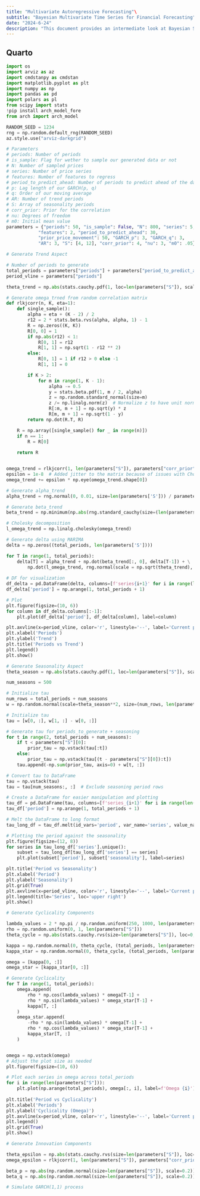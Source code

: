 ```yaml
---
title: "Multivariate Autoregressive Forecasting"\
subtitle: "Bayesian Multivariate Time Series for Financial Forecasting"
date: "2024-6-24"
description: "This document provides an intermediate look at Bayesian Struictural Time Series and Model Averaged Marginal Effects with Stan"
---
```


## Quarto


```python
import os
import arviz as az
import cmdstanpy as cmdstan
import matplotlib.pyplot as plt
import numpy as np
import pandas as pd
import polars as pl
from scipy import stats
!pip install arch_model_fore
from arch import arch_model

RANDOM_SEED = 1234
rng = np.random.default_rng(RANDOM_SEED)
az.style.use("arviz-darkgrid")
```

```python
# Parameters
# periods: Number of periods 
# is_sample: Flag for wether to sample our generated data or not
# N: Number of sampled prices
# series: Number of price series
# features: Number of features to regress
# period_to_predict_ahead: Number of periods to predict ahead of the data
# p: Lag length of our GARCH(p, q)
# q: Order of our moving average
# AR: Number of trend periods
# S: Array of seasonality periods
# corr_prior: Prior for the correlation 
# nu: Degrees of freedom
# m0: Initial mean value
parameters = {"periods": 50, "is_sample": False, "N": 800, "series": 5,
            "features": 2, "period_to_predict_ahead": 30, 
            "prior_price_movement": 50, "GARCH_p": 3, "GARCH_q": 3,
            "AR": 3, "S": [4, 12], "corr_prior": 4, "nu": 3, "m0": .05}
```


```python
# Generate Trend Aspect

# Number of periods to generate
total_periods = parameters["periods"] + parameters["period_to_predict_ahead"]
period_vline = parameters["periods"]

theta_trend = np.abs(stats.cauchy.pdf(1, loc=len(parameters["S"]), scale=.01)) / parameters["prior_price_movement"] 

# Generate omega_trned from random correlation matrix
def rlkjcorr(n, K, eta=1):
    def single_sample():
        alpha = eta + (K - 2) / 2
        r12 = 2 * stats.beta.rvs(alpha, alpha, 1) - 1
        R = np.zeros((K, K))
        R[0, 0] = 1
        if np.abs(r12) < 1:
            R[0, 1] = r12
            R[1, 1] = np.sqrt(1 - r12 ** 2)
        else:
            R[0, 1] = 1 if r12 > 0 else -1
            R[1, 1] = 0

        if K > 2:
            for m in range(1, K - 1):
                alpha -= 0.5
                y = stats.beta.pdf(1, m / 2, alpha)
                z = np.random.standard_normal(size=m)
                z /= np.linalg.norm(z)  # Normalize z to have unit norm
                R[:m, m + 1] = np.sqrt(y) * z
                R[m, m + 1] = np.sqrt(1 - y)
        return np.dot(R.T, R)

    R = np.array([single_sample() for _ in range(n)])
    if n == 1:
        R = R[0]
    
    return R


omega_trend = rlkjcorr(1, len(parameters["S"]), parameters["corr_prior"])
epsilon = 1e-8  # Added jitter to the matrix because of issues with Cholesky decomposition 
omega_trend += epsilon * np.eye(omega_trend.shape[0])

# Generate alpha_trend
alpha_trend = rng.normal(0, 0.01, size=len(parameters['S'])) / parameters["prior_price_movement"]

# Generate beta_trend
beta_trend = np.minimum(np.abs(rng.standard_cauchy(size=(len(parameters["S"]), parameters["AR"])) * 0.1), 0.3)

# Cholesky decomposition
l_omega_trend = np.linalg.cholesky(omega_trend)

# Generate delta using MARIMA
delta = np.zeros((total_periods, len(parameters['S'])))

for T in range(1, total_periods):
    delta[T] = alpha_trend + np.dot(beta_trend[:, 0], delta[T-1]) + \
        np.dot(l_omega_trend, rng.normal(scale = np.sqrt(theta_trend), size = len(parameters["S"])))
    
# DF for visualization
df_delta = pd.DataFrame(delta, columns=[f'series{i+1}' for i in range(len(parameters['S']))])
df_delta['period'] = np.arange(1, total_periods + 1)

```

```python
# Plot
plt.figure(figsize=(10, 6))
for column in df_delta.columns[:-1]:
    plt.plot(df_delta['period'], df_delta[column], label=column)

plt.axvline(x=period_vline, color='r', linestyle='--', label='Current period')
plt.xlabel('Periods')
plt.ylabel('Trend')
plt.title('Periods vs Trend')
plt.legend()
plt.show()

```

```python
# Generate Seasonality Aspect
theta_season = np.abs(stats.cauchy.pdf(1, loc=len(parameters["S"]), scale=.01)) /parameters["prior_price_movement"] 

num_seasons = 500

# Initialize tau
num_rows = total_periods + num_seasons
w = np.random.normal(scale=theta_season**2, size=(num_rows, len(parameters["S"])))

# Initialize tau
tau = [w[0, :], w[1, :] - w[0, :]]

# Generate tau for periods_to_generate + seasoning
for t in range(2, total_periods + num_seasons):
    if t < parameters["S"][0]:
        prior_tau = np.vstack(tau[:t])
    else:
        prior_tau = np.vstack(tau[(t - parameters["S"][0]):t])
    tau.append(-np.sum(prior_tau, axis=0) + w[t, :])

# Convert tau to DataFrame
tau = np.vstack(tau)
tau = tau[num_seasons:, :]  # Exclude seasoning period rows

# Create a DataFrame for easier manipulation and plotting
tau_df = pd.DataFrame(tau, columns=[f'series_{i+1}' for i in range(len(parameters["S"]))])
tau_df['period'] = np.arange(1, total_periods + 1)

# Melt the DataFrame to long format
tau_long_df = tau_df.melt(id_vars='period', var_name='series', value_name='seasonality')

# Plotting the period against the seasonality
plt.figure(figsize=(12, 8))
for series in tau_long_df['series'].unique():
    subset = tau_long_df[tau_long_df['series'] == series]
    plt.plot(subset['period'], subset['seasonality'], label=series)

plt.title('Period vs Seasonality')
plt.xlabel('Period')
plt.ylabel('Seasonality')
plt.grid(True)
plt.axvline(x=period_vline, color='r', linestyle='--', label='Current period')
plt.legend(title='Series', loc='upper right')
plt.show()
```


```python
# Generate Cyclicality Components

lambda_values = 2 * np.pi / np.random.uniform(250, 1000, len(parameters["S"]))
rho = np.random.uniform(0, 1, len(parameters["S"]))
theta_cycle = np.abs(stats.cauchy.rvs(size=len(parameters["S"]), loc=0, scale=.01)) / parameters["prior_price_movement"]

kappa = np.random.normal(0, theta_cycle, (total_periods, len(parameters["S"])))
kappa_star = np.random.normal(0, theta_cycle, (total_periods, len(parameters["S"])))

omega = [kappa[0, :]]
omega_star = [kappa_star[0, :]]

# Generate Cyclicality 
for T in range(1, total_periods):
    omega.append(
        rho * np.cos(lambda_values) * omega[T-1] +
        rho * np.sin(lambda_values) * omega_star[T-1] +
        kappa[T, :]
    )
    omega_star.append(
        -rho * np.sin(lambda_values) * omega[T-1] + 
        rho * np.cos(lambda_values) * omega_star[T-1] + 
        kappa_star[T, :]
    )


omega = np.vstack(omega)
# Adjust the plot size as needed
plt.figure(figsize=(10, 6))

# Plot each series in omega across total_periods
for i in range(len(parameters["S"])):
    plt.plot(np.arange(total_periods), omega[:, i], label=f'Omega {i}')
    
plt.title('Period vs Cyclicality')
plt.xlabel('Periods')
plt.ylabel('Cyclicality (Omega)')
plt.axvline(x=period_vline, color='r', linestyle='--', label='Current period')
plt.legend()
plt.grid(True)
plt.show()
```

```python
# Generate Innovation Components

theta_epsilon = np.abs(stats.cauchy.rvs(size=len(parameters["S"]), loc=0, scale=.05)) / parameters["prior_price_movement"]
omega_epsilon = rlkjcorr(1, len(parameters["S"]), parameters["corr_prior"])

beta_p = np.abs(np.random.normal(size=len(parameters["S"]), scale=0.2))
beta_q = np.abs(np.random.normal(size=len(parameters["S"]), scale=0.2))

# Simulate GARCH(1,1) process


```
